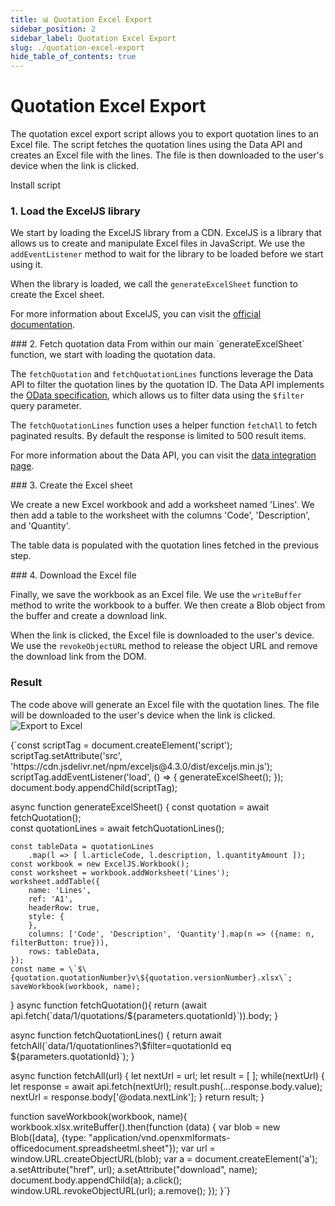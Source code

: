 ```yaml
---
title: 📊 Quotation Excel Export
sidebar_position: 2
sidebar_label: Quotation Excel Export
slug: ./quotation-excel-export
hide_table_of_contents: true
---
```


<CodeDoc>

<CodeDocSection>

# Quotation Excel Export
The quotation excel export script allows you to export quotation lines to an Excel file. The script fetches the quotation lines using the Data API and creates an Excel file with the lines. The file is then downloaded to the user's device when the link is clicked.

<Link className="button button--primary" to="https://ems.elfsquad.io/?action=installScript&actionArgs=quotation.export,Download Excel,quotation,download,Quotation Excel Export,https://raw.githubusercontent.com/Elfsquad/custom-script-examples/main/excel-export/script.js">Install script</Link>

</CodeDocSection>

<CodeDocSection highlight="{1-6}">

### 1. Load the ExcelJS library
We start by loading the ExcelJS library from a CDN. ExcelJS is a library that allows us to create and manipulate Excel files in JavaScript. We use the `addEventListener` method to wait for the library to be loaded before we start using it. 

When the library is loaded, we call the `generateExcelSheet` function to create the Excel sheet.

For more information about ExcelJS, you can visit the [official documentation](https://github.com/exceljs/exceljs).
</CodeDocSection>

<CodeDocSection highlight="{9-10,28-30,32-34}">
### 2. Fetch quotation data
From within our main `generateExcelSheet` function, we start with loading the quotation data.

The `fetchQuotation` and `fetchQuotationLines` functions leverage the Data API to filter the quotation lines by the quotation ID. The Data API implements the [OData specification](https://www.odata.org/getting-started/), which allows us to filter data using the `$filter` query parameter.

The `fetchQuotationLines` function uses a helper function `fetchAll` to fetch paginated results. By default the response is limited to 500 result items.

For more information about the Data API, you can visit the [data integration page](/docs/apis/data-api).
</CodeDocSection>

<CodeDocSection highlight="{12-24}">
### 3. Create the Excel sheet

We create a new Excel workbook and add a worksheet named 'Lines'. We then add a table to the worksheet with the columns 'Code', 'Description', and 'Quantity'. 

The table data is populated with the quotation lines fetched in the previous step.
</CodeDocSection>

<CodeDocSection highlight="{47-59}">
### 4. Download the Excel file


Finally, we save the workbook as an Excel file. We use the `writeBuffer` method to write the workbook to a buffer. We then create a Blob object from the buffer and create a download link. 

When the link is clicked, the Excel file is downloaded to the user's device. We use the `revokeObjectURL` method to release the object URL and remove the download link from the DOM.
</CodeDocSection>

<CodeDocSection>

### Result

The code above will generate an Excel file with the quotation lines. The file will be downloaded to the user's device when the link is clicked.
![Export to Excel](/img/tutorial/excel-export/excel-export.gif)

</CodeDocSection>

<CodeBlock language="js">
{`const scriptTag = document.createElement('script');
scriptTag.setAttribute('src', 'https://cdn.jsdelivr.net/npm/exceljs@4.3.0/dist/exceljs.min.js');
scriptTag.addEventListener('load', () => { 
    generateExcelSheet();
});
document.body.appendChild(scriptTag);

async function generateExcelSheet() {
    const quotation = await fetchQuotation();  
    const quotationLines = await fetchQuotationLines();

    const tableData = quotationLines
        .map(l => [ l.articleCode, l.description, l.quantityAmount ]);
    const workbook = new ExcelJS.Workbook();
    const worksheet = workbook.addWorksheet('Lines');
    worksheet.addTable({
        name: 'Lines',
        ref: 'A1',
        headerRow: true,
        style: {
        },
        columns: ['Code', 'Description', 'Quantity'].map(n => ({name: n, filterButton: true})),
        rows: tableData,
    });
    const name = \`$\{quotation.quotationNumber}v\${quotation.versionNumber}.xlsx\`;
    saveWorkbook(workbook, name);
}
async function fetchQuotation(){
    return (await api.fetch(\`data/1/quotations/\${parameters.quotationId}\`)).body;
}

async function fetchQuotationLines() {
    return await fetchAll(\`data/1/quotationlines?\\$filter=quotationId eq \${parameters.quotationId}\`);
}

async function fetchAll(url) {
    let nextUrl = url;
    let result = [ ];
    while(nextUrl) {
        let response = await api.fetch(nextUrl);
        result.push(...response.body.value);
        nextUrl = response.body['@odata.nextLink'];
    }
    return result;
}

function saveWorkbook(workbook, name){
    workbook.xlsx.writeBuffer().then(function (data) {
        var blob = new Blob([data], {type: "application/vnd.openxmlformats-officedocument.spreadsheetml.sheet"});
        var url = window.URL.createObjectURL(blob);
        var a = document.createElement('a');
        a.setAttribute("href", url);
        a.setAttribute("download", name);
        document.body.appendChild(a);
        a.click();
        window.URL.revokeObjectURL(url);
        a.remove();
    });
}`}
</CodeBlock>

</CodeDoc>

